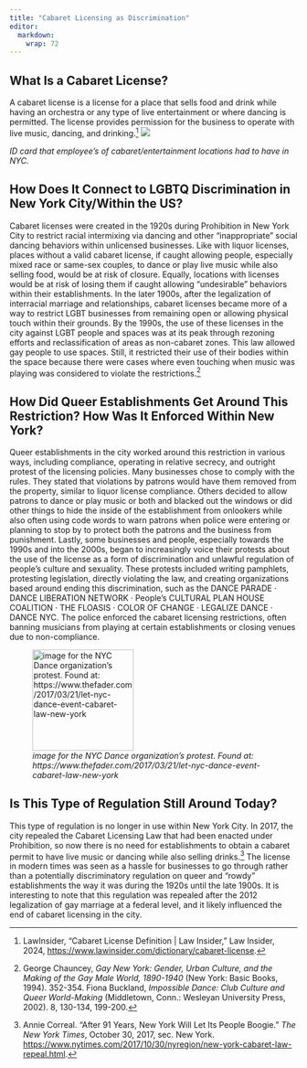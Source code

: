 ```yaml
---
title: "Cabaret Licensing as Discrimination"
editor: 
  markdown: 
    wrap: 72
---
```


## What Is a Cabaret License?

A cabaret license is a license for a place that sells food and drink
while having an orchestra or any type of live entertainment or where
dancing is permitted. The license provides permission for the business
to operate with live music, dancing, and drinking.[^1]
![](images/cabaret-page-id-card.jpg)

[^1]: LawInsider, “Cabaret License Definition \| Law Insider,” Law
    Insider, 2024,
    <https://www.lawinsider.com/dictionary/cabaret-license>.

*ID card that employee's of cabaret/entertainment locations had to have
in NYC.*

## How Does It Connect to LGBTQ Discrimination in New York City/Within the US?

Cabaret licenses were created in the 1920s during Prohibition in New
York City to restrict racial intermixing via dancing and other
"inappropriate" social dancing behaviors within unlicensed businesses.
Like with liquor licenses, places without a valid cabaret license, if
caught allowing people, especially mixed race or same-sex couples, to
dance or play live music while also selling food, would be at risk of
closure. Equally, locations with licenses would be at risk of losing
them if caught allowing "undesirable" behaviors within their
establishments. In the later 1900s, after the legalization of
interracial marriage and relationships, cabaret licenses became more of
a way to restrict LGBT businesses from remaining open or allowing
physical touch within their grounds. By the 1990s, the use of these
licenses in the city against LGBT people and spaces was at its peak
through rezoning efforts and reclassification of areas as non-cabaret
zones. This law allowed gay people to use spaces. Still, it restricted
their use of their bodies within the space because there were cases
where even touching when music was playing was considered to violate the
restrictions.[^2]

[^2]: George Chauncey, *Gay New York: Gender, Urban Culture, and the
    Making of the Gay Male World, 1890-1940* (New York: Basic Books,
    1994). 352-354. Fiona Buckland, *Impossible Dance: Club Culture and
    Queer World-Making* (Middletown, Conn.: Wesleyan University Press,
    2002). 8, 130-134, 199-200.

## How Did Queer Establishments Get Around This Restriction? How Was It Enforced Within New York?

Queer establishments in the city worked around this restriction in
various ways, including compliance, operating in relative secrecy, and
outright protest of the licensing policies. Many businesses chose to
comply with the rules. They stated that violations by patrons would have
them removed from the property, similar to liquor license compliance.
Others decided to allow patrons to dance or play music or both and
blacked out the windows or did other things to hide the inside of the
establishment from onlookers while also often using code words to warn
patrons when police were entering or planning to stop by to protect both
the patrons and the business from punishment. Lastly, some businesses
and people, especially towards the 1990s and into the 2000s, began to
increasingly voice their protests about the use of the license as a form
of discrimination and unlawful regulation of people's culture and
sexuality. These protests included writing pamphlets, protesting
legislation, directly violating the law, and creating organizations
based around ending this discrimination, such as the DANCE PARADE ·
DANCE LIBERATION NETWORK · People's CULTURAL PLAN HOUSE COALITION · THE
FLOASIS · COLOR OF CHANGE · LEGALIZE DANCE · DANCE NYC. The police
enforced the cabaret licensing restrictions, often banning musicians
from playing at certain establishments or closing venues due to
non-compliance.

::: {layout-nrow="1"}
![*image for the NYC Dance organization's protest. Found at:
https://www.thefader.com/2017/03/21/let-nyc-dance-event-cabaret-law-new-york*](images/cabaret-page-photo-nyc-dance.jpg){width="177"}
:::

## Is This Type of Regulation Still Around Today?

This type of regulation is no longer in use within New York City. In
2017, the city repealed the Cabaret Licensing Law that had been enacted
under Prohibition, so now there is no need for establishments to obtain
a cabaret permit to have live music or dancing while also selling
drinks.[^3] The license in modern times was seen as a hassle for
businesses to go through rather than a potentially discriminatory
regulation on queer and "rowdy" establishments the way it was during the
1920s until the late 1900s. It is interesting to note that this
regulation was repealed after the 2012 legalization of gay marriage at a
federal level, and it likely influenced the end of cabaret licensing in
the city.

[^3]: Annie Correal. “After 91 Years, New York Will Let Its People
    Boogie.” *The New York Times*, October 30, 2017, sec. New York.
    <https://www.nytimes.com/2017/10/30/nyregion/new-york-cabaret-law-repeal.html>.
